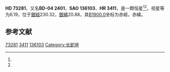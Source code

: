 {{Starbox begin
| name = HD 73281
}}
{{Starbox observe
| epoch = [[J2000.0|J2000.0]]
| constell = {{星座名待查}}<ref name=SIMBAD>{{cite web
 | url=http://simbad.u-strasbg.fr/simbad/sim-id?Ident=HR+3411
 | title=Pulsating variable Star
 | publisher=Centre de Données astronomiques de Strasbourg
 | work=SIMBAD
 | accessdate=2012-07-13
 | archive-date=2016-03-16
 | archive-url=https://web.archive.org/web/20160316160456/http://simbad.u-strasbg.fr/simbad/sim-id?Ident=HR+3411
 | dead-url=no
 }}</ref><ref name=DATA>{{cite web
 | url=http://vizier.u-strasbg.fr/viz-bin/VizieR-5?-out.add=.&-source=5050&-corr=PK=HR&-out.max=9999&HR=3411
 | title=VizieR Detailed Page
 | accessdate=2012-07-13
 | archive-date=2016-03-05
 | archive-url=https://web.archive.org/web/20160305025806/http://vizier.u-strasbg.fr/viz-bin/VizieR-5?-out.add=.&-source=5050&-corr=PK=HR&-out.max=9999&HR=3411
 | dead-url=no
 }}</ref>
| 星官 = 
| ra = {{RA|8|37|27.1}}<ref name=SIMBAD /><ref name=DATA />
| dec = {{DEC|-4|56|1}}<ref name=SIMBAD /><ref name=DATA />
| appmag_v = 6.19<ref name=SIMBAD /><ref name=DATA />
}}
{{Starbox character
| class = K0<ref name=SIMBAD /><ref name=DATA />
| b-v = 1.05<ref name=SIMBAD /><ref name=DATA />
| u-b = 0.89<ref name=SIMBAD /><ref name=DATA />
| r-i = <ref name=SIMBAD /><ref name=DATA />
| variable = 
}}
{{Starbox astrometry
| radial_v = 0.89
| prop_mo_ra = 18
| parallax = 
| p_error = 
}}
{{Starbox catalog
| names =BD-04 2401，[[SAO星表|SAO]] 136103，[[HD星表|HD]] 73281，[[HR星表|HR]] 3411}}
{{Starbox reference |Simbad=HR+3411}}
{{Starbox end}}

'''HD 73281'''，又名'''BD-04 2401'''，'''SAO 136103'''、'''HR 3411'''，是一颗恒星<ref name=SIMBAD /><ref name=DATA />，视星等为6.19，位于[[銀道座標系|銀經]]230.32，[[銀道座標系|銀緯]]20.88，其[[B1900.0|B1900.0]]坐标为赤經{{RA|8|32|28.5}}，赤緯{{DEC|-4|20.88|8}}。

== 参考文献 ==
{{reflist}}

{{star-stub}}

[[Category:HD和HDE天體|73281]]
[[Category:HR天體|3411]]
[[Category:SAO天體|136103]]
[[Category:长蛇座|Category:长蛇座]]